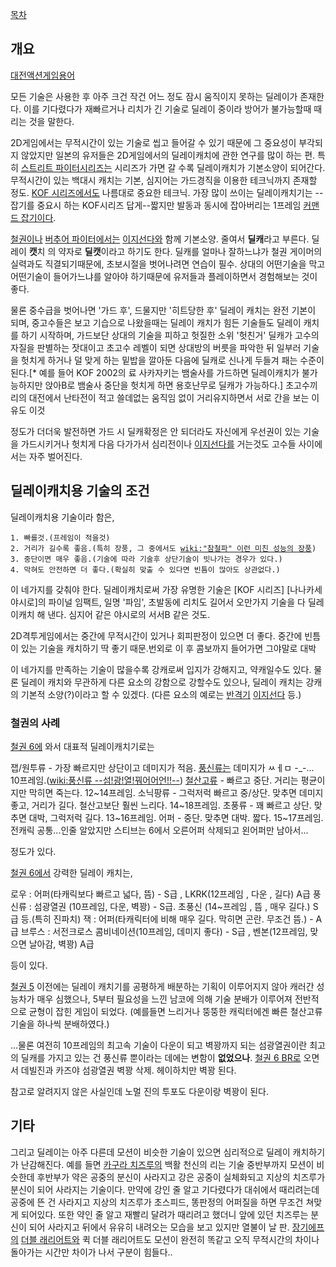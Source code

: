 [[목차]]
== 개요 ==
[[대전액션게임]]용어 

모든 기술은 사용한 후 아주 크건 작건 어느 정도 잠시 움직이지 못하는 딜레이가 존재한다. 이를 기다렸다가 재빠르거나 리치가 긴 기술로 딜레이 중이라 방어가 불가능할때 때리는 것을 말한다.

2D게임에서는 무적시간이 있는 기술로 씹고 들어갈 수 있기 때문에 그 중요성이 부각되지 않았지만 일본의 유저들은 2D게임에서의 딜레이캐치에 관한 연구를 많이 하는 편. 특히 [[스트리트 파이터]]시리즈는 시리즈가 가면 갈 수록 딜레이캐치가 기본소양이 되어간다. 무적시간이 있는 백대시 캐치는 기본, 심지어는 가드경직을 이용한 테크닉까지 존재할 정도. [[KOF 시리즈]]에서도 나름대로 중요한 테크닉. 가장 많이 쓰이는 딜레이캐치기는 --잡기를 중요시 하는 KOF시리즈 답게--짧지만 발동과 동시에 잡아버리는 1프레임 [[커맨드 잡기]]이다.
 
[[철권]]이나 [[버추어 파이터]]에서는 [[이지선다]]와 함께 기본소양. 줄여서 '''딜캐'''라고 부른다. 딜레이 '''캣'''치 의 약자로 '''딜캣'''이라고 하기도 한다. 딜캐를 얼마나 잘하느냐가 철권 게이머의 실력과도 직결되기때문에, 초보시절을 벗어나려면 연습이 필수. 상대의 어떤기술을 막고 어떤기술이 들어가느냐를 알아야 하기때문에 유저들과 플레이하면서 경험해보는 것이 좋다.

물론 중수급을 벗어나면 '가드 후', 드물지만 '히트당한 후' 딜레이 캐치는 완전 기본이 되며, 중고수들은 보고 기습으로 나왔을때는 딜레이 캐치가 힘든 기술들도 딜레이 캐치를 하기 시작하며, 가드보단 상대의 기술을 피하고 헛질한 소위 '헛친거' 딜캐가 고수의 자질을 판별하는 잣대이고 초고수 레벨이 되면 상대방의 버릇을 파악한 뒤 일부러 기술을 헛치게 하거나 덜 맞게 하는 밑밥을 깔아둔 다음에 딜캐로 신나게 두들겨 패는 수준이 된다.[* 예를 들어 KOF 2002의 료 사카자키는 뱀술사를 가드하면 딜레이캐치가 불가능하지만 앉아B로 뱀술사 중단을 헛치게 하면 용호난무로 딜캐가 가능하다.] 초고수끼리의 대전에서 난타전이 적고 쓸데없는 움직임 없이 거리유지하면서 서로 간을 보는 이유도 이것

정도가 더더욱 발전하면 가드 시 딜캐확정은 안 되더라도 자신에게 우선권이 있는 기술을 가드시키거나 헛치게 다음 다가가서 심리전이나 [[이지선다]]를 거는것도 고수들 사이에서는 자주 벌어진다.
== 딜레이캐치용 기술의 조건 ==
딜레이캐치용 기술이라 함은,
 1. 빠를것.(프레임이 적을것)
 2. 거리가 길수록 좋음.(특히 장풍, 그 중에서도 [[wiki:"참철파" 이런 미친 성능의 장풍]])
 3. 중단이면 매우 좋음.(기술에 따라 기술후 상단기술이 빗나가는 경우가 있다.)
 4. 막혀도 안전하면 더 좋다.(확실히 맞출 수 있다면 빈틈이 많아도 상관없다.) 
이 네가지를 갖춰야 한다. 딜레이캐치로써 가장 유명한 기술은 [KOF 시리즈] [나나카세 야시로]의 파이널 임팩트, 일명 '파임', 초발동에 리치도 길어서 오만가지 기술을 다 딜레이캐치 해 낸다. 심지어 같은 야시로의 서서B 같은 것도. 

2D격투게임에서는 중간에 무적시간이 있거나 회피판정이 있으면 더 좋다. 중간에 빈틈이 있는 기술을 캐치하기 딱 좋기 때문.번외로 이 후 콤보까지 들어가면 그야말로 대박

이 네가지를 만족하는 기술이 많을수록 강캐로써 입지가 강해지고, 약캐일수도 있다.
물론 딜레이 캐치와 무관하게 다른 요소의 강함으로 강할수도 있으나, 딜레이 캐치는 강캐의 기본적 소양(?)이라고 할 수 있겠다. (다른 요소의 예로는 [[반격기]] [[이지선다]] 등.)
=== 철권의 사례 ===
[[철권 6]]에 와서 대표적 딜레이캐치기로는

잽/원투류 - 가장 빠르지만 상단이고 데미지가 적음. [[풍신류]]는 데미지가 ㅆㅔㅁ -_-... 10프레임.([[wiki:풍신류 --섬!광!열!꿔어어언!!--]])
[[철산고]]류 - 빠르고 중단. 거리는 평균이지만 막히면 죽는다. 12~14프레임.
소닉팡류 - 그럭저럭 빠르고 중/상단. 맞추면 데미지 좋고, 거리가 길다. 철산고보단 훨씬 느리다. 14~18프레임.
초풍류 - 꽤 빠르고 상단. 맞추면 대박, 그럭저럭 길다. 13~16프레임.
어퍼 - 중단. 맞추면 대박. 짧다. 15~17프레임. 전캐릭 공통...인줄 알았지만 스티브는 6에서 오른어퍼 삭제되고 왼어퍼만 남아서...

정도가 있다.

[[철권 6]]에서 강력한 딜레이 캐치는,

로우 : 어퍼(타캐릭보다 빠르고 넓다, 뜸) - S급 , LKRK(12프레임 , 다운 , 길다) A급
풍신류 : 섬광열권 (10프레임, 다운, 벽꽝) - S급. 초풍신 (14~프레임 , 뜸 , 매우 길다.) S급 등.(특히 진파치)
잭 : 어퍼(타캐릭터에 비해 매우 길다. 막히면 곤란. 무조건 뜸.) - A급
브루스 : 서전크로스 콤비네이션(10프레임, 데미지 좋다) - S급 , 벤본(12프레임, 맞으면 날아감, 벽꽝) A급

등이 있다.

[[철권 5]] 이전에는 딜레이 캐치기를 공평하게 배분하는 기획이 이루어지지 않아 캐러간 성능차가 매우 심했으나, 5부터 필요성을 느낀 남코에 의해 기술 분배가 이루어져 전반적으로 균형이 잡힌 게임이 되었다. (예를들면 느리거나 뚱뚱한 캐릭터에겐 빠른 철산고류 기술을 하나씩 분배하였다.)

...물론 여전히 10프레임의 최고속 기술이 다운이 되고 벽꽝까지 되는 섬광열권이란 최고의 딜캐를 가지고 있는 건 풍신류 뿐이라는 데에는 변함이 '''없었으나'''. [[철권 6 BR]]로 오면서 데빌진과 카즈야 섬광열권 벽꽝 삭제. 헤이하치만 벽꽝 된다.

참고로 알려지지 않은 사실인데 노멀 진의 투포도 다운이랑 벽꽝이 된다.
== 기타 ==
그리고 딜레이는 아주 다른데 모션이 비슷한 기술이 있으면 심리적으로 딜레이 캐치하기가 난감해진다. 예를 들면 [[카구라 치즈루]]의 백활 천신의 리는 기술 중반부까지 모션이 비슷한데 후반부가 약은 공중의 분신이 사라지고 강은 공중이 실체화되고 지상의 치즈루가 분신이 되어 사라지는 기술이다. 만약에 강인 줄 알고 기다렸다가 대쉬에서 때리려는데 공중에 뜬 건 사라지고 지상의 치즈루가 초스피드, 똥판정의 어퍼질을 하면 무조건 쳐맞게 되어있다. 또한 약인 줄 알고 재빨리 달려가 때리려고 했더니 앞에 있던 치즈루는 분신이 되어 사라지고 뒤에서 유유히 내려오는 모습을 보고 있지만 열불이 날 판. [[장기에프]]의 [[더블 래리어트]]와 퀵 더블 래리어트도 모션이 완전히 똑같고 오직 무적시간의 차이나 돌아가는 시간만 차이가 나서 구분이 힘들다..
